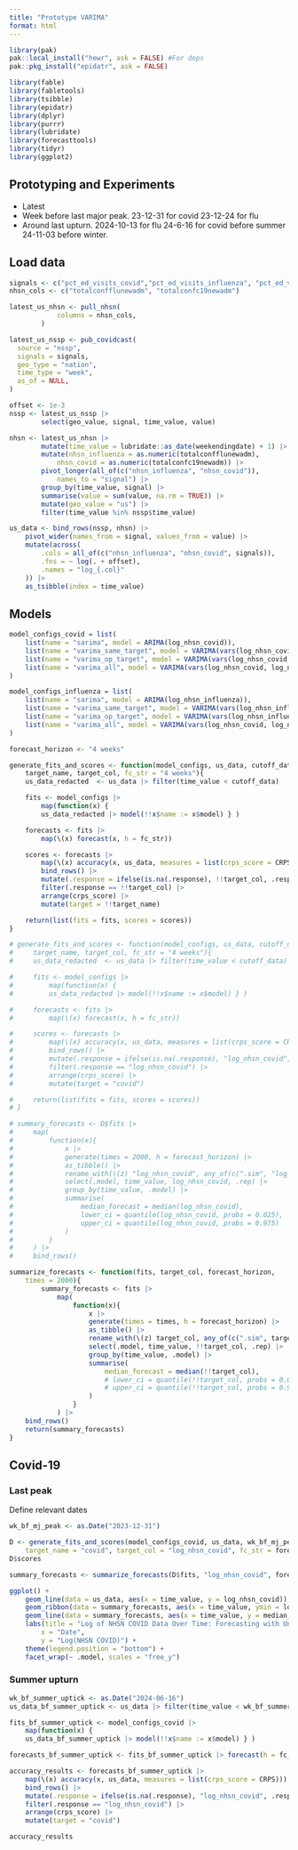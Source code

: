 ```yaml
---
title: "Prototype VARIMA"
format: html
---
```


```r
library(pak)
pak::local_install("hewr", ask = FALSE) #For deps
pak::pkg_install("epidatr", ask = FALSE)

library(fable)
library(fabletools)
library(tsibble)
library(epidatr)
library(dplyr)
library(purrr)
library(lubridate)
library(forecasttools)
library(tidyr)
library(ggplot2)
```

## Prototyping and Experiments

- Latest
- Week before last major peak. 23-12-31 for covid 23-12-24 for flu
- Around last upturn. 2024-10-13 for flu 24-6-16 for covid before summer 24-11-03 before winter.

## Load data

```r
signals <- c("pct_ed_visits_covid","pct_ed_visits_influenza", "pct_ed_visits_rsv")
nhsn_cols <- c("totalconfflunewadm", "totalconfc19newadm")

latest_us_nhsn <- pull_nhsn(
            columns = nhsn_cols,
        )

latest_us_nssp <- pub_covidcast(
  source = "nssp",
  signals = signals,
  geo_type = "nation",
  time_type = "week",
  as_of = NULL,
)
```

```r
offset <- 1e-3
nssp <- latest_us_nssp |>
        select(geo_value, signal, time_value, value)

nhsn <- latest_us_nhsn |>
        mutate(time_value = lubridate::as_date(weekendingdate) + 1) |>
        mutate(nhsn_influenza = as.numeric(totalconfflunewadm),
            nhsn_covid = as.numeric(totalconfc19newadm)) |>
        pivot_longer(all_of(c("nhsn_influenza", "nhsn_covid")),
            names_to = "signal") |>
        group_by(time_value, signal) |>
        summarise(value = sum(value, na.rm = TRUE)) |>
        mutate(geo_value = "us") |>
        filter(time_value %in% nssp$time_value)

us_data <- bind_rows(nssp, nhsn) |>
    pivot_wider(names_from = signal, values_from = value) |>
    mutate(across(
        .cols = all_of(c("nhsn_influenza", "nhsn_covid", signals)),
        .fns = ~ log(. + offset),
        .names = "log_{.col}"
    )) |>
    as_tsibble(index = time_value)
```

## Models

```r
model_configs_covid = list(
    list(name = "sarima", model = ARIMA(log_nhsn_covid)),
    list(name = "varima_same_target", model = VARIMA(vars(log_nhsn_covid, log_pct_ed_visits_covid) ~ pdq())),
    list(name = "varima_op_target", model = VARIMA(vars(log_nhsn_covid, log_pct_ed_visits_influenza) ~ pdq())),
    list(name = "varima_all", model = VARIMA(vars(log_nhsn_covid, log_nhsn_influenza, log_pct_ed_visits_covid, log_pct_ed_visits_influenza) ~ pdq(0:5,1,0:5)))
)

model_configs_influenza = list(
    list(name = "sarima", model = ARIMA(log_nhsn_influenza)),
    list(name = "varima_same_target", model = VARIMA(vars(log_nhsn_influenza, log_pct_ed_visits_influenza) ~ pdq())),
    list(name = "varima_op_target", model = VARIMA(vars(log_nhsn_influenza, log_pct_ed_visits_covid) ~ pdq())),
    list(name = "varima_all", model = VARIMA(vars(log_nhsn_covid, log_nhsn_influenza, log_pct_ed_visits_covid, log_pct_ed_visits_influenza) ~ pdq(0:5,1,0:5)))
)

forecast_horizon <- "4 weeks"
```

```r
generate_fits_and_scores <- function(model_configs, us_data, cutoff_data,
    target_name, target_col, fc_str = "4 weeks"){
    us_data_redacted  <- us_data |> filter(time_value < cutoff_data)

    fits <- model_configs |>
        map(function(x) {
        us_data_redacted |> model(!!x$name := x$model) } )

    forecasts <- fits |>
        map(\(x) forecast(x, h = fc_str))

    scores <- forecasts |>
        map(\(x) accuracy(x, us_data, measures = list(crps_score = CRPS))) |>
        bind_rows() |>
        mutate(.response = ifelse(is.na(.response), !!target_col, .response)) |>
        filter(.response == !!target_col) |>
        arrange(crps_score) |>
        mutate(target = !!target_name)

    return(list(fits = fits, scores = scores))
}

# generate_fits_and_scores <- function(model_configs, us_data, cutoff_data,
#     target_name, target_col, fc_str = "4 weeks"){
#     us_data_redacted  <- us_data |> filter(time_value < cutoff_data)

#     fits <- model_configs |>
#         map(function(x) {
#         us_data_redacted |> model(!!x$name := x$model) } )

#     forecasts <- fits |>
#         map(\(x) forecast(x, h = fc_str))

#     scores <- forecasts |>
#         map(\(x) accuracy(x, us_data, measures = list(crps_score = CRPS))) |>
#         bind_rows() |>
#         mutate(.response = ifelse(is.na(.response), "log_nhsn_covid", .response)) |>
#         filter(.response == "log_nhsn_covid") |>
#         arrange(crps_score) |>
#         mutate(target = "covid")

#     return(list(fits = fits, scores = scores))
# }
```

```r
# summary_forecasts <- D$fits |>
#     map(
#         function(x){
#             x |>
#             generate(times = 2000, h = forecast_horizon) |>
#             as_tibble() |>
#             rename_with(\(z) "log_nhsn_covid", any_of(c(".sim", "log_nhsn_covid"))) |>
#             select(.model, time_value, log_nhsn_covid, .rep) |>
#             group_by(time_value, .model) |>
#             summarise(
#                 median_forecast = median(log_nhsn_covid),
#                 lower_ci = quantile(log_nhsn_covid, probs = 0.025),
#                 upper_ci = quantile(log_nhsn_covid, probs = 0.975)
#             )
#         }
#     ) |>
#     bind_rows()

summarize_forecasts <- function(fits, target_col, forecast_horizon,
    times = 2000){
        summary_forecasts <- fits |>
            map(
                function(x){
                    x |>
                    generate(times = times, h = forecast_horizon) |>
                    as_tibble() |>
                    rename_with(\(z) target_col, any_of(c(".sim", target_col))) |>
                    select(.model, time_value, !!target_col, .rep) |>
                    group_by(time_value, .model) |>
                    summarise(
                        median_forecast = median(!!target_col),
                        # lower_ci = quantile(!!target_col, probs = 0.025),
                        # upper_ci = quantile(!!target_col, probs = 0.975)
                    )
                }
            ) |>
    bind_rows()
    return(summary_forecasts)
}
```
## Covid-19

### Last peak
Define relevant dates
```r
wk_bf_mj_peak <- as.Date("2023-12-31")

D <- generate_fits_and_scores(model_configs_covid, us_data, wk_bf_mj_peak,
    target_name = "covid", target_col = "log_nhsn_covid", fc_str = forecast_horizon)
D$scores
```

```r
summary_forecasts <- summarize_forecasts(D$fits, "log_nhsn_covid", forecast_horizon)

ggplot() +
    geom_line(data = us_data, aes(x = time_value, y = log_nhsn_covid)) +
    geom_ribbon(data = summary_forecasts, aes(x = time_value, ymin = lower_ci, ymax = upper_ci, fill = .model), alpha = 0.2) +
    geom_line(data = summary_forecasts, aes(x = time_value, y = median_forecast, color = .model)) +
    labs(title = "Log of NHSN COVID Data Over Time: Forecasting with Uncertainty",
        x = "Date",
        y = "Log(NHSN COVID)") +
    theme(legend.position = "bottom") +
    facet_wrap(~ .model, scales = "free_y")
```

### Summer upturn

```r
wk_bf_summer_uptick <- as.Date("2024-06-16")
us_data_bf_summer_uptick <- us_data |> filter(time_value < wk_bf_summer_uptick)

fits_bf_summer_uptick <- model_configs_covid |>
    map(function(x) {
    us_data_bf_summer_uptick |> model(!!x$name := x$model) } )

forecasts_bf_summer_uptick <- fits_bf_summer_uptick |> forecast(h = fc_str)

accuracy_results <- forecasts_bf_summer_uptick |>
    map(\(x) accuracy(x, us_data, measures = list(crps_score = CRPS))) |>
    bind_rows() |>
    mutate(.response = ifelse(is.na(.response), "log_nhsn_covid", .response)) |>
    filter(.response == "log_nhsn_covid") |>
    arrange(crps_score) |>
    mutate(target = "covid")

accuracy_results
```
